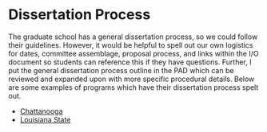 # Dissertation Process {#dissertation}

The graduate school has a general dissertation process, so we could follow their guidelines. However, it would be helpful to spell out our own logistics for dates, committee assemblage, proposal process, and links within the I/O document so students can reference this if they have questions. Further, I put the general dissertation process outline in the PAD which can be reviewed and expanded upon with more specific procedural details. Below are some examples of programs which have their dissertation process spelt out. 

+ [Chattanooga](https://www.utc.edu/doctorate-learning-leadership/doctoralguide/dissertationprocess/finaldefense.php)
+ [Louisiana State](https://www.lsu.edu/hss/psychology/grad/io_graduate_handbook_2019-11-07.pdf)
